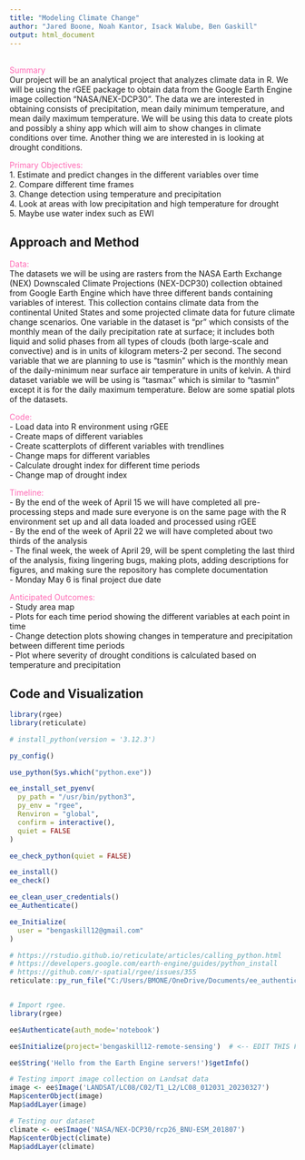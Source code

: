 ---
title: "Modeling Climate Change"
author: "Jared Boone, Noah Kantor, Isack Walube, Ben Gaskill"
output: html_document
---
<br/>
<span style="color: #FF69B4;">Summary</span> 
<br/>
Our project will be an analytical project that analyzes climate data in R. We will be using the rGEE package to obtain data from the Google Earth Engine image collection "NASA/NEX-DCP30". The data we are interested in obtaining consists of precipitation, mean daily minimum temperature, and mean daily maximum temperature. We will be using this data to create plots and possibly a shiny app which will aim to show changes in climate conditions over time. Another thing we are interested in is looking at drought conditions. 

<span style="color: #FF69B4;">Primary Objectives:</span> 
<br/>
1. Estimate and predict changes in the different variables over time <br/>
2. Compare different time frames <br/>
3. Change detection using temperature and precipitation <br/>
4. Look at areas with low precipitation and high temperature for drought <br/>
5. Maybe use water index such as EWI

## Approach and Method
<span style="color: #FF69B4;">Data:</span> 
<br/>
The datasets we will be using are rasters from the  NASA Earth Exchange (NEX) Downscaled Climate Projections (NEX-DCP30) collection obtained from Google Earth Engine which have three different bands containing variables of interest. This collection contains climate data from the continental United States and some projected climate data for future climate change scenarios. One variable in the dataset is “pr” which consists of the monthly mean of the daily precipitation rate at surface; it includes both liquid and solid phases from all types of clouds (both large-scale and convective) and is in units of kilogram meters-2 per second. The second variable that we are planning to use is “tasmin” which is the monthly mean of the daily-minimum near surface air temperature in units of kelvin. A third dataset variable we will be using is “tasmax” which is similar to “tasmin” except it is for the daily maximum temperature. Below are some spatial plots of the datasets.

<span style="color: #FF69B4;">Code:</span> 
<br/>
- Load data into R environment using rGEE <br/>
- Create maps of different variables <br/>
- Create scatterplots of different variables with trendlines <br/>
- Change  maps for different variables <br/>
- Calculate drought index for different time periods <br/>
- Change map of drought index <br/>

<span style="color: #FF69B4;">Timeline:</span> 
<br/>
- By the end of the week of April 15 we will have completed all pre-processing steps and made sure everyone is on the same page with the R environment set up and all data loaded and processed using rGEE <br/>
- By the end of the week of April 22 we will have completed about two thirds of the analysis <br/>
- The final week, the week of April 29, will be spent completing the last third of the analysis,  fixing lingering bugs, making plots, adding descriptions for figures, and making sure the repository has complete documentation <br/>
- Monday May 6 is final project due date <br/>

<span style="color: #FF69B4;">Anticipated Outcomes:</span> 
<br/>
- Study area map <br/>
- Plots for each time period showing the different variables at each point in time <br/>
- Change detection plots showing changes in temperature and precipitation between different time periods <br/>
- Plot where severity of drought conditions is calculated based on temperature and precipitation <br/>

## Code and Visualization
```{r, eval = FALSE}
library(rgee)
library(reticulate)

# install_python(version = '3.12.3')

py_config()

use_python(Sys.which("python.exe"))

ee_install_set_pyenv(
  py_path = "/usr/bin/python3",
  py_env = "rgee",
  Renviron = "global",
  confirm = interactive(),
  quiet = FALSE
)

ee_check_python(quiet = FALSE)

ee_install()
ee_check()

ee_clean_user_credentials()
ee_Authenticate()

ee_Initialize(
  user = "bengaskill12@gmail.com"
)

# https://rstudio.github.io/reticulate/articles/calling_python.html
# https://developers.google.com/earth-engine/guides/python_install
# https://github.com/r-spatial/rgee/issues/355
reticulate::py_run_file("C:/Users/BMONE/OneDrive/Documents/ee_authentication.py")


# Import rgee.
library(rgee)

ee$Authenticate(auth_mode='notebook')

ee$Initialize(project='bengaskill12-remote-sensing')  # <-- EDIT THIS FOR YOUR PROJECT

ee$String('Hello from the Earth Engine servers!')$getInfo()

# Testing import image collection on Landsat data
image <- ee$Image('LANDSAT/LC08/C02/T1_L2/LC08_012031_20230327')
Map$centerObject(image)
Map$addLayer(image)

# Testing our dataset
climate <- ee$Image('NASA/NEX-DCP30/rcp26_BNU-ESM_201807')
Map$centerObject(climate)
Map$addLayer(climate)
```